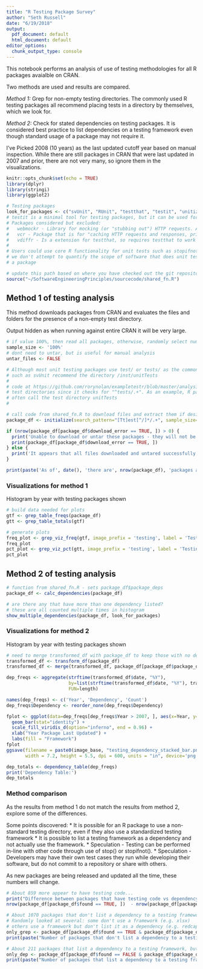 ```yaml
---
title: "R Testing Package Survey"
author: "Seth Russell"
date: "6/19/2018"
output:
  pdf_document: default
  html_document: default
editor_options:
  chunk_output_type: console
---
```


This notebook performs an analysis of use of testing methodologies for all R packages avaialble on CRAN.

Two methods are used and results are compared.

*Method 1:* Grep for non-empty testing directories. The commonly used R testing packages all recommend placing tests in a directory by themselves, which we look for.

*Method 2:* Check for stated dependencies on testing packages. It is considered best practice to list dependencies on a testing framework even though standard usage of a package may not require it.


I've Picked 2008 (10 years) as the last updated cutoff year based on manual inspection. While there are still packages in CRAN that were last updated in 2007 and prior, there are not very many, so ignore them in the visualizations.


```r
knitr::opts_chunk$set(echo = TRUE)
library(dplyr)
library(stringi)
library(ggplot2)

# Testing packages
look_for_packages <- c("svUnit", "RUnit", "testthat", "testit", "unitizer", "unittest")
# testit is a minimal tool for testing packages, but it can be used for unit testing - e.g. tinytex
# Packages considered but excluded:
#   webmockr - Library for mocking (or "stubbing out") HTTP requests. Although it wasn't listed as a dependency when I checked, some packages now do use it to aid in unit testing. 
#   vcr - Package that is for "caching HTTP requests and responses, primarily in unit tests".
#   vdiffr - Is a extension for testthat, so requires testthat to work
#
# Users could use core R functionality for unit tests such as stopifnot() instead of packages
# we don't attempt to quantify the scope of software that does unit testing without relying on
# a package
```

```r
# update this path based on where you have checked out the git repository
source("~/SoftwareEngineeringPrinciples/sourcecode/shared_fn.R")
```

## Method 1 of testing analysis

This method downloads packages from CRAN and evaluates the files and folders for the presence of a non-empty test directory.

Output hidden as when running against entire CRAN it will be very large.

```r
# if value 100%, then read all packages, otherwise, randomly select number of packages provided
sample_size <- '100%'
# dont need to untar, but is useful for manual analysis
untar_files <- FALSE

# Although most unit testing packages use test/ or tests/ as the common base directory, some
# such as svUnit recommend the directory /inst/unitTests
#
# code at https://github.com/rorynolan/exampletestr/blob/master/analysis/CRAN_test_analysis.Rmd misses some
# test directories since it checks for "^tests/.+". As an example, R packages using svUnit (such as gsubfn)
# often call the test directory unitTests
#

# call code from shared_fn.R to download files and extract them if desired
package_df <- initialize(search_pattern="[Tt]est[^/]*/.+", sample_size=sample_size, untar_files=untar_files)

if (nrow(package_df[package_df$download_error == TRUE, ]) > 0) {
  print('Unable to download or untar these packages - they will not be considered in analysis')
  print(package_df[package_df$download_error == TRUE, ])
} else {
  print('It appears that all files downloaded and untared successfully.')
}

print(paste('As of', date(), 'there are', nrow(package_df), 'packages available on CRAN'))
```

### Visualizations for method 1

Histogram by year with testing packages shown

```r
# build data needed for plots
gtf <- grep_table_freqs(package_df)
gtt <- grep_table_totals(gtf)

# generate plots
freq_plot <- grep_viz_freq(gtf, image_prefix = 'testing', label = 'Testing')
freq_plot
pct_plot <- grep_viz_pct(gtt, image_prefix = 'testing', label = 'Testing')
pct_plot
```

## Method 2 of testing analysis

```r
# function from shared_fn.R - sets package_df$package_deps
package_df <- calc_dependencies(package_df)

# are there any that have more than one dependency listed?
# these are all counted multiple times in histogram
show_multiple_dependencies(package_df, look_for_packages)
```

### Visualizations for method 2

Histogram by year with testing packages shown

```r
# need to merge transformed_df with package_df to keep those with no dependency and create better histogram
transformed_df <- transform_df(package_df)
transformed_df <- merge(transformed_df, package_df[package_df$package_deps == 'none', ][colnames(transformed_df)], all=TRUE)

dep_freqs <- aggregate(strftime(transformed_df$date, "%Y"),
                       by=list(strftime(transformed_df$date, "%Y"), transformed_df$package_deps),
                       FUN=length)

names(dep_freqs) <- c('Year', 'Dependency', 'Count')
dep_freqs$Dependency <- reorder_none(dep_freqs$Dependency)

fplot <- ggplot(data=dep_freqs[dep_freqs$Year > 2007, ], aes(x=Year, y=Count, fill=Dependency)) +
  geom_bar(stat="identity") +
  scale_fill_viridis_d(option="inferno", end = 0.96) +
  xlab("Year Package Last Updated") +
  labs(fill = "Framework")
fplot
ggsave(filename = paste0(image_base, "testing_dependency_stacked_bar.png"), fplot,
       width = 7.2, height = 5.5, dpi = 600, units = "in", device='png')

dep_totals <- dependency_table(dep_freqs)
print('Dependency Table:')
dep_totals
```

### Method comparison

As the results from method 1 do not match the results from method 2, explore some of the differences.

Some points discovered:
* It is possible for an R package to use a non-standard testing directory, even if they also use a standardized testing framework
* It is possible to list a testing framework as a dependency and not actually use the framework.
* Speculation - Testing can be performed in-line with other code through use of stop() or stopifnot().
* Speculation - Developers may have their own test cases they run while developing their software, but do not commit to a repository or share with others.

As new packages are being released and updated all the time, these numbers will change.

```r
# About 859 more appear to have testing code...
print("Difference between packages that have testing code vs dependency on testing framework:")
nrow(package_df[package_df$found == TRUE, ])  - nrow(package_df[package_df$package_deps != 'none', ])

# About 1070 packages that don't list a dependency to a testing framework, but have a testing directory
# Randomly looked at several: some don't use a framework (e.g. xlsx)
# others use a framework but don't list it as a dependency (e.g. redcapAPI)
only_grep <- package_df[package_df$found == TRUE & package_df$package_deps == 'none', ]
print(paste("Number of packages that don't list a dependency to a testing framework, but have a testing directory:", nrow(only_grep)))

# About 211 packages that list a dependency to a testing framework, but don't use one
only_dep <- package_df[package_df$found == FALSE & package_df$package_deps != 'none', ]
print(paste("Number of packages that list a dependency to a testing framework, but don't use one:", nrow(only_dep)))

```


